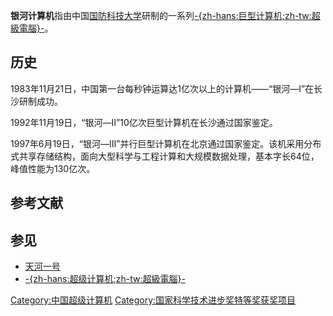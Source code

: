 '''银河计算机'''指由中国[[国防科技大学|国防科技大学]]研制的一系列[[巨型计算机|-{zh-hans:巨型计算机;zh-tw:超級電腦}-]]。

== 历史 ==
1983年11月21日，中国第一台每秒钟运算达1亿次以上的计算机——“银河—I”在长沙研制成功。

1992年11月19日，“银河—Ⅱ”10亿次巨型计算机在长沙通过国家鉴定。

1997年6月19日，“银河—Ⅲ”并行巨型计算机在北京通过国家鉴定。该机采用分布式共享存储结构，面向大型科学与工程计算和大规模数据处理，基本字长64位，峰值性能为130亿次。

== 参考文献 ==
{{Reflist}}

== 参见 ==
* [[天河一号|天河一号]]
* [[超级计算机|-{zh-hans:超级计算机;zh-tw:超級電腦}-]]

[[Category:中国超级计算机|Category:中国超级计算机]]
[[Category:国家科学技术进步奖特等奖获奖项目|Category:国家科学技术进步奖特等奖获奖项目]]

{{Computer-stub}}